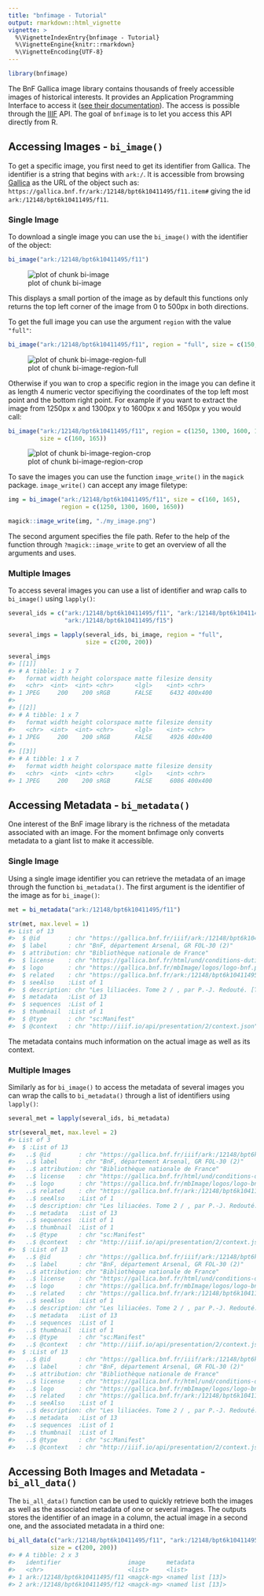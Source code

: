 ```yaml
---
title: "bnfimage - Tutorial"
output: rmarkdown::html_vignette
vignette: >
  %\VignetteIndexEntry{bnfimage - Tutorial}
  %\VignetteEngine{knitr::rmarkdown}
  %\VignetteEncoding{UTF-8}
---
```





```r
library(bnfimage)
```

The BnF Gallica image library contains thousands of freely accessible images of historical interests. It provides an Application Programming Interface to access it ([see their documentation](https://api.bnf.fr/api-iiif-de-recuperation-des-images-de-gallica#scroll-nav__1)). The access is possible through the [IIIF](https://iiif.io/) API. The goal of `bnfimage` is to let you access this API directly from R.

## Accessing Images - `bi_image()`

To get a specific image, you first need to get its identifier from Gallica.
The identifier is a string that begins with `ark:/`. It is accessible from browsing [Gallica](https://gallica.bnf.fr) as the URL of the object such as: `https://gallica.bnf.fr/ark:/12148/bpt6k10411495/f11.item#` giving the id `ark:/12148/bpt6k10411495/f11`.

### Single Image

To download a single image you can use the `bi_image()` with the identifier of the object:


```r
bi_image("ark:/12148/bpt6k10411495/f11")
```

![plot of chunk bi-image](figure/bi-image-1.png)

This displays a small portion of the image as by default this functions only returns the top left corner of the image from 0 to 500px in both directions.

To get the full image you can use the argument `region` with the value `"full"`:


```r
bi_image("ark:/12148/bpt6k10411495/f11", region = "full", size = c(150, 150))
```

![plot of chunk bi-image-region-full](figure/bi-image-region-full-1.png)

Otherwise if you wan to crop a specific region in the image you can define it as length 4 numeric vector specifiying the coordinates of the top left most point and the bottom right point. For example if you want to extract the image from 1250px x and 1300px y to 1600px x and 1650px y you would call:


```r
bi_image("ark:/12148/bpt6k10411495/f11", region = c(1250, 1300, 1600, 1650),
         size = c(160, 165))
```

![plot of chunk bi-image-region-crop](figure/bi-image-region-crop-1.png)

To save the images you can use the function `image_write()` in the `magick`
package. `image_write()` can accept any image filetype:


```r
img = bi_image("ark:/12148/bpt6k10411495/f11", size = c(160, 165),
               region = c(1250, 1300, 1600, 1650))

magick::image_write(img, "./my_image.png")
```

The second argument specifies the file path. Refer to the help of the function
through `?magick::image_write` to get an overview of all the arguments and uses.

### Multiple Images

To access several images you can use a list of identifier and wrap calls
to `bi_image()` using `lapply()`:


```r
several_ids = c("ark:/12148/bpt6k10411495/f11", "ark:/12148/bpt6k10411495/f13",
                "ark:/12148/bpt6k10411495/f15")

several_imgs = lapply(several_ids, bi_image, region = "full",
                      size = c(200, 200))

several_imgs
#> [[1]]
#> # A tibble: 1 x 7
#>   format width height colorspace matte filesize density
#>   <chr>  <int>  <int> <chr>      <lgl>    <int> <chr>  
#> 1 JPEG     200    200 sRGB       FALSE     6432 400x400
#> 
#> [[2]]
#> # A tibble: 1 x 7
#>   format width height colorspace matte filesize density
#>   <chr>  <int>  <int> <chr>      <lgl>    <int> <chr>  
#> 1 JPEG     200    200 sRGB       FALSE     4926 400x400
#> 
#> [[3]]
#> # A tibble: 1 x 7
#>   format width height colorspace matte filesize density
#>   <chr>  <int>  <int> <chr>      <lgl>    <int> <chr>  
#> 1 JPEG     200    200 sRGB       FALSE     6086 400x400
```

## Accessing Metadata - `bi_metadata()`

One interest of the BnF image library is the richness of the metadata associated
with an image. For the moment bnfimage only converts metadata to a giant list
to make it accessible.

### Single Image

Using a single image identifier you can retrieve the metadata of an image
through the function `bi_metadata()`. The first argument is the identifier of
the image as for `bi_image()`:


```r
met = bi_metadata("ark:/12148/bpt6k10411495/f11")

str(met, max.level = 1)
#> List of 13
#>  $ @id        : chr "https://gallica.bnf.fr/iiif/ark:/12148/bpt6k10411495/manifest.json"
#>  $ label      : chr "BnF, département Arsenal, GR FOL-30 (2)"
#>  $ attribution: chr "Bibliothèque nationale de France"
#>  $ license    : chr "https://gallica.bnf.fr/html/und/conditions-dutilisation-des-contenus-de-gallica"
#>  $ logo       : chr "https://gallica.bnf.fr/mbImage/logos/logo-bnf.png"
#>  $ related    : chr "https://gallica.bnf.fr/ark:/12148/bpt6k10411495"
#>  $ seeAlso    :List of 1
#>  $ description: chr "Les liliacées. Tome 2 / , par P.-J. Redouté. [Tome premier-] huitième"
#>  $ metadata   :List of 13
#>  $ sequences  :List of 1
#>  $ thumbnail  :List of 1
#>  $ @type      : chr "sc:Manifest"
#>  $ @context   : chr "http://iiif.io/api/presentation/2/context.json"
```

The metadata contains much information on the actual image as well as its
context.

### Multiple Images

Similarly as for `bi_image()` to access the metadata of several images you can
wrap the calls to `bi_metadata()` through a list of identifiers using
`lapply()`:


```r
several_met = lapply(several_ids, bi_metadata)

str(several_met, max.level = 2)
#> List of 3
#>  $ :List of 13
#>   ..$ @id        : chr "https://gallica.bnf.fr/iiif/ark:/12148/bpt6k10411495/manifest.json"
#>   ..$ label      : chr "BnF, département Arsenal, GR FOL-30 (2)"
#>   ..$ attribution: chr "Bibliothèque nationale de France"
#>   ..$ license    : chr "https://gallica.bnf.fr/html/und/conditions-dutilisation-des-contenus-de-gallica"
#>   ..$ logo       : chr "https://gallica.bnf.fr/mbImage/logos/logo-bnf.png"
#>   ..$ related    : chr "https://gallica.bnf.fr/ark:/12148/bpt6k10411495"
#>   ..$ seeAlso    :List of 1
#>   ..$ description: chr "Les liliacées. Tome 2 / , par P.-J. Redouté. [Tome premier-] huitième"
#>   ..$ metadata   :List of 13
#>   ..$ sequences  :List of 1
#>   ..$ thumbnail  :List of 1
#>   ..$ @type      : chr "sc:Manifest"
#>   ..$ @context   : chr "http://iiif.io/api/presentation/2/context.json"
#>  $ :List of 13
#>   ..$ @id        : chr "https://gallica.bnf.fr/iiif/ark:/12148/bpt6k10411495/manifest.json"
#>   ..$ label      : chr "BnF, département Arsenal, GR FOL-30 (2)"
#>   ..$ attribution: chr "Bibliothèque nationale de France"
#>   ..$ license    : chr "https://gallica.bnf.fr/html/und/conditions-dutilisation-des-contenus-de-gallica"
#>   ..$ logo       : chr "https://gallica.bnf.fr/mbImage/logos/logo-bnf.png"
#>   ..$ related    : chr "https://gallica.bnf.fr/ark:/12148/bpt6k10411495"
#>   ..$ seeAlso    :List of 1
#>   ..$ description: chr "Les liliacées. Tome 2 / , par P.-J. Redouté. [Tome premier-] huitième"
#>   ..$ metadata   :List of 13
#>   ..$ sequences  :List of 1
#>   ..$ thumbnail  :List of 1
#>   ..$ @type      : chr "sc:Manifest"
#>   ..$ @context   : chr "http://iiif.io/api/presentation/2/context.json"
#>  $ :List of 13
#>   ..$ @id        : chr "https://gallica.bnf.fr/iiif/ark:/12148/bpt6k10411495/manifest.json"
#>   ..$ label      : chr "BnF, département Arsenal, GR FOL-30 (2)"
#>   ..$ attribution: chr "Bibliothèque nationale de France"
#>   ..$ license    : chr "https://gallica.bnf.fr/html/und/conditions-dutilisation-des-contenus-de-gallica"
#>   ..$ logo       : chr "https://gallica.bnf.fr/mbImage/logos/logo-bnf.png"
#>   ..$ related    : chr "https://gallica.bnf.fr/ark:/12148/bpt6k10411495"
#>   ..$ seeAlso    :List of 1
#>   ..$ description: chr "Les liliacées. Tome 2 / , par P.-J. Redouté. [Tome premier-] huitième"
#>   ..$ metadata   :List of 13
#>   ..$ sequences  :List of 1
#>   ..$ thumbnail  :List of 1
#>   ..$ @type      : chr "sc:Manifest"
#>   ..$ @context   : chr "http://iiif.io/api/presentation/2/context.json"
```

## Accessing Both Images and Metadata - `bi_all_data()`

The `bi_all_data()` function can be used to quickly retrieve both the images as
well as the associated metadata of one or several images. The outputs stores the
identifier of an image in a column, the actual image in a second one, and the
associated metadata in a third one:


```r
bi_all_data(c("ark:/12148/bpt6k10411495/f11", "ark:/12148/bpt6k10411495/f12"),
            size = c(200, 200))
#> # A tibble: 2 x 3
#>   identifier                   image      metadata         
#>   <chr>                        <list>     <list>           
#> 1 ark:/12148/bpt6k10411495/f11 <magck-mg> <named list [13]>
#> 2 ark:/12148/bpt6k10411495/f12 <magck-mg> <named list [13]>
```
